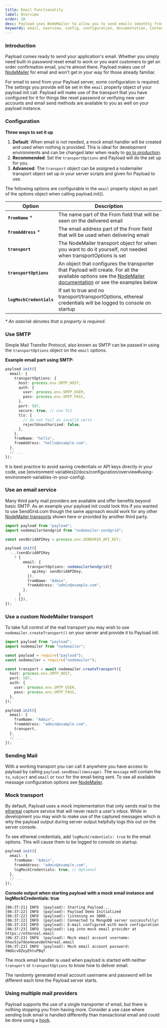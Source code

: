 ```yaml
---
title: Email Functionality
label: Overview
order: 10
desc: Payload uses NodeMailer to allow you to send emails smoothly from your app. Set up email functions such as password resets, order confirmations and more.
keywords: email, overview, config, configuration, documentation, Content Management System, cms, headless, javascript, node, react, express
---
```


### Introduction

Payload comes ready to send your application's email. Whether you simply need built-in password reset
email to work or you want customers to get an order confirmation email, you're almost there. Payload makes use of
[NodeMailer](https://nodemailer.com) for email and won't get in your way for those already familiar.

For email to send from your Payload server, some configuration is required. The settings you provide will be set
in the `email` property object of your payload init call. Payload will make use of the transport that you have configured for it for things like reset password or verifying new user accounts and email send methods are available to you as well on your payload instance.

### Configuration

**Three ways to set it up**

1. **Default**: When email is not needed, a mock email handler will be created and used when nothing is provided. This is ideal for development environments and can be changed later when ready to [go to production](/docs/production/deployment).
1. **Recommended**: Set the `transportOptions` and Payload will do the set up for you.
1. **Advanced**: The `transport` object can be assigned a nodemailer transport object set up in your server scripts and given for Payload to use.

The following options are configurable in the `email` property object as part of the options object when calling payload.init().

| Option                   | Description                                                                                                                                                                                  |
| ------------------------ | -------------------------------------------------------------------------------------------------------------------------------------------------------------------------------------------- |
| **`fromName`** \*        | The name part of the From field that will be seen on the delivered email                                                                                                                     |
| **`fromAddress`** \*     | The email address part of the From field that will be used when delivering email                                                                                                             |
| **`transport`**          | The NodeMailer transport object for when you want to do it yourself, not needed when transportOptions is set                                                                                 |
| **`transportOptions`**   | An object that configures the transporter that Payload will create. For all the available options see the [NodeMailer documentation](https://nodemailer.com/smtp/) or see the examples below |
| **`logMockCredentials`** | If set to true and no transport/transportOptions, ethereal credentials will be logged to console on startup                                                                                  |

_\* An asterisk denotes that a property is required._

### Use SMTP

Simple Mail Transfer Protocol, also known as SMTP can be passed in using the `transportOptions` object on the `email` options.

**Example email part using SMTP:**

```ts
payload.init({
  email: {
    transportOptions: {
      host: process.env.SMTP_HOST,
      auth: {
        user: process.env.SMTP_USER,
        pass: process.env.SMTP_PASS,
      },
      port: 587,
      secure: true, // use TLS
      tls: {
        // do not fail on invalid certs
        rejectUnauthorized: false,
      },
    },
    fromName: "hello",
    fromAddress: "hello@example.com",
  },
  // ...
});
```

<Banner type="warning">
  It is best practice to avoid saving credentials or API keys directly in your
  code, use [environment
  variables](/docs/configuration/overview#using-environment-variables-in-your-config).
</Banner>

### Use an email service

Many third party mail providers are available and offer benefits beyond basic SMTP. As an example your payload init could look this if you wanted to use SendGrid.com though the same approach would work for any other [NodeMailer transports](https://nodemailer.com/transports/) shown here or provided by another third party.

```ts
import payload from "payload";
import nodemailerSendgrid from "nodemailer-sendgrid";

const sendGridAPIKey = process.env.SENDGRID_API_KEY;

payload.init({
  ...(sendGridAPIKey
    ? {
        email: {
          transportOptions: nodemailerSendgrid({
            apiKey: sendGridAPIKey,
          }),
          fromName: "Admin",
          fromAddress: "admin@example.com",
        },
      }
    : {}),
});
```

### Use a custom NodeMailer transport

To take full control of the mail transport you may wish to use `nodemailer.createTransport()` on your server and provide it to Payload init.

```ts
import payload from "payload";
import nodemailer from "nodemailer";

const payload = require("payload");
const nodemailer = require("nodemailer");

const transport = await nodemailer.createTransport({
  host: process.env.SMTP_HOST,
  port: 587,
  auth: {
    user: process.env.SMTP_USER,
    pass: process.env.SMTP_PASS,
  },
});

payload.init({
  email: {
    fromName: "Admin",
    fromAddress: "admin@example.com",
    transport,
  },
  // ...
});
```

### Sending Mail

With a working transport you can call it anywhere you have access to payload by calling `payload.sendEmail(message)`. The `message` will contain the `to`, `subject` and `email` or `text` for the email being sent. To see all available message configuration options see [NodeMailer](https://nodemailer.com/message).

### Mock transport

By default, Payload uses a mock implementation that only sends mail to the [ethereal](https://ethereal.email) capture service that will never reach a user's inbox. While in development you may wish to make use of the captured messages which is why the payload output during server output helpfully logs this out on the server console.

To see ethereal credentials, add `logMockCredentials: true` to the email options. This will cause them to be logged to console on startup.

```ts
payload.init({
  email: {
    fromName: "Admin",
    fromAddress: "admin@example.com",
    logMockCredentials: true, // Optional
  },
  // ...
});
```

**Console output when starting payload with a mock email instance and logMockCredentials: true**

```
[06:37:21] INFO  (payload): Starting Payload...
[06:37:22] INFO  (payload): Payload Demo Initialized
[06:37:22] INFO  (payload): listening on 3000...
[06:37:22] INFO  (payload): Connected to MongoDB server successfully!
[06:37:23] INFO  (payload): E-mail configured with mock configuration
[06:37:23] INFO  (payload): Log into mock email provider at https://ethereal.email
[06:37:23] INFO  (payload): Mock email account username: hhav5jw7doo4euev@ethereal.email
[06:37:23] INFO  (payload): Mock email account password: VNdGcvDZeyEhtuPBqf
```

The mock email handler is used when payload is started with neither `transport` or `transportOptions` to know how to deliver email.

<Banner type="warning">
  The randomly generated email account username and password will be different
  each time the Payload server starts.
</Banner>

### Using multiple mail providers

Payload supports the use of a single transporter of email, but there is nothing stopping you from having more. Consider a use case where sending bulk email is handled differently than transactional email and could be done using a [hook](/docs/hooks/overview).

